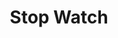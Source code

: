 ---
title: "Stop Watch"
publishedAt: "02-10-2024"
active: false
description: "A simple yet more advanced than the original stop watch."
image: "/img/content/project/web-development/stopwatch.png"
links:
  github: "https://github.com/Anthony01M/stopwatch"
  website: "https://anthony01m.github.io/stopwatch/"
tags: "html, css, javascript"
---